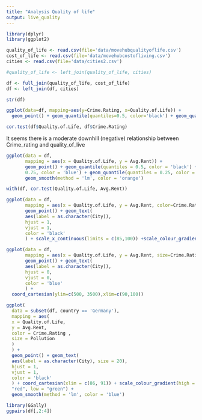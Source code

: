 ```yaml
---
title: "Analysis Quality of life"
output: live_quality
---
```

```r
library(dplyr)
library(ggplot2)
```


```r
quality_of_life <- read.csv(file='data/movehubqualityoflife.csv')
cost_of_life <- read.csv(file='data/movehubcostofliving.csv')
cities <- read.csv(file='data/cities2.csv')

#quality_of_life <- left_join(quality_of_life, cities)

df <- full_join(quality_of_life, cost_of_life)
df <- left_join(df, cities)

str(df)

```

```r

ggplot(data=df, mapping=aes(y=Crime.Rating, x=Quality.of.Life)) +
  geom_point() + geom_quantile(quantiles=0.5, color='black') + geom_quantile(quantiles=0.75, color='blue') + geom_quantile(quantiles=0.25, color='red') +geom_smooth(method = 'lm', color='orange')

```
```r
cor.test(df$Quality.of.Life, df$Crime.Rating)
```

It seems there is a moderate downhill (negative) relationship between Crime_rating and quality_of_live

```r
ggplot(data = df,
       mapping = aes(x = Quality.of.Life, y = Avg.Rent)) +
       geom_point() + geom_quantile(quantiles = 0.5, color = 'black') + geom_quantile(quantiles =
       0.75, color = 'blue') + geom_quantile(quantiles = 0.25, color = 'red') +
       geom_smooth(method = 'lm', color = 'orange') 
```


```r
with(df, cor.test(Quality.of.Life, Avg.Rent))
```
```r

ggplot(data = df,
       mapping = aes(x = Quality.of.Life, y = Avg.Rent, color=Crime.Rating , size=Pollution )) +
       geom_point() + geom_text(
       aes(label = as.character(City)),
       hjust = 1,
       vjust = 1,
       color = 'black'
       ) + scale_x_continuous(limits = c(85,100)) +scale_colour_gradient(high="red", low="green")
```


```r

ggplot(data = df,
       mapping = aes(x = Quality.of.Life, y = Avg.Rent, size=Crime.Rating )) +
       geom_point() + geom_text(
       aes(label = as.character(City)),
       hjust = 0,
       vjust = 0,
       color = 'blue'
       ) +
  coord_cartesian(ylim=c(500, 3500),xlim=c(90,100))

```

```r
ggplot(
  data = subset(df, country == 'Germany'),
  mapping = aes(
  x = Quality.of.Life,
  y = Avg.Rent,
  color = Crime.Rating ,
  size = Pollution
  )
  ) +
  geom_point() + geom_text(
  aes(label = as.character(City), size = 20),
  hjust = 1,
  vjust = 1,
  color = 'black'
  ) + coord_cartesian(xlim = c(86, 91)) + scale_colour_gradient(high =
  "red", low = "green") +
  geom_smooth(method = 'lm', color = 'blue') 
```
```r
library(GGally)
ggpairs(df[,2:4])

```


